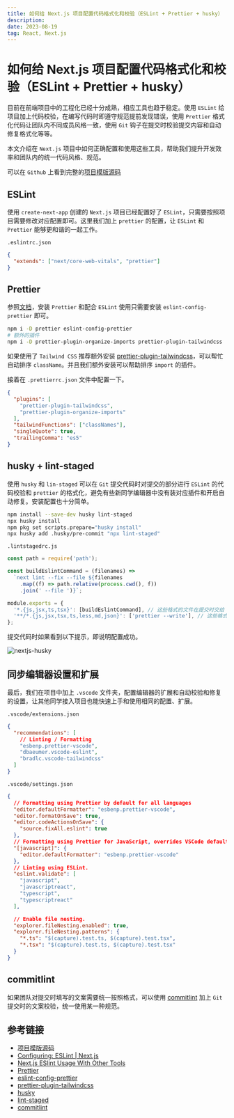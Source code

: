 ```yaml
---
title: 如何给 Next.js 项目配置代码格式化和校验（ESLint + Prettier + husky）
description: 
date: 2023-08-19
tag: React, Next.js
---
```


# 如何给 Next.js 项目配置代码格式化和校验（ESLint + Prettier + husky）

目前在前端项目中的工程化已经十分成熟，相应工具也趋于稳定。使用 `ESLint` 给项目加上代码校验，在编写代码时即遵守规范提前发现错误，使用 `Prettier` 格式化代码让团队内不同成员风格一致，使用 `Git` 钩子在提交时校验提交内容和自动修复格式化等等。

本文介绍在 `Next.js` 项目中如何正确配置和使用这些工具，帮助我们提升开发效率和团队内的统一代码风格、规范。

可以在 `Github` 上看到完整的[项目模版源码](https://github.com/OXXD/next-template)

## ESLint

使用 `create-next-app` 创建的 `Next.js` 项目已经配置好了 `ESLint`，只需要按照项目需要修改对应配置即可。这里我们加上 `prettier` 的配置，让 `ESLint` 和 `Prettier` 能够更和谐的一起工作。

`.eslintrc.json`

```json
{
  "extends": ["next/core-web-vitals", "prettier"]
}
```

## Prettier

参照[文档](https://prettier.io/docs/en/install#eslint-and-other-linters)，安装 `Prettier` 和配合 `ESLint` 使用只需要安装 `eslint-config-prettier` 即可。

```bash
npm i -D prettier eslint-config-prettier 
# 额外的插件
npm i -D prettier-plugin-organize-imports prettier-plugin-tailwindcss
```

如果使用了 `Tailwind CSS` 推荐额外安装 [prettier-plugin-tailwindcss](https://github.com/tailwindlabs/prettier-plugin-tailwindcss)，可以帮忙自动排序 `className`。并且我们额外安装可以帮助排序 `import` 的插件。

接着在 `.prettierrc.json` 文件中配置一下。

```json
{
  "plugins": [
    "prettier-plugin-tailwindcss",
    "prettier-plugin-organize-imports"
  ],
  "tailwindFunctions": ["classNames"],
  "singleQuote": true,
  "trailingComma": "es5"
}
```

## husky + lint-staged

使用 `husky` 和 `lin-staged` 可以在 `Git` 提交代码时对提交的部分进行 `ESLint` 的代码校验和 `prettier` 的格式化，避免有些新同学编辑器中没有装对应插件和开启自动修复。安装配置也十分简单。

```bash
npm install --save-dev husky lint-staged
npx husky install
npm pkg set scripts.prepare="husky install"
npx husky add .husky/pre-commit "npx lint-staged"
```

`.lintstagedrc.js`

```javascript
const path = require('path');

const buildEslintCommand = (filenames) =>
  `next lint --fix --file ${filenames
    .map((f) => path.relative(process.cwd(), f))
    .join(' --file ')}`;

module.exports = {
  '*.{js,jsx,ts,tsx}': [buildEslintCommand], // 这些格式的文件在提交时交给 ESLint 校验
  '**/*.{js,jsx,tsx,ts,less,md,json}': ['prettier --write'], // 这些格式的文件在提交时让 prettier 格式化
};
```

提交代码时如果看到以下提示，即说明配置成功。

![nextjs-husky](/images/minigame/nextjs-husky.png)

## 同步编辑器设置和扩展

最后，我们在项目中加上 `.vscode` 文件夹，配置编辑器的扩展和自动校验和修复的设置，让其他同学接入项目也能快速上手和使用相同的配置、扩展。

`.vscode/extensions.json`

```json
{
  "recommendations": [
    // Linting / Formatting
    "esbenp.prettier-vscode",
    "dbaeumer.vscode-eslint",
    "bradlc.vscode-tailwindcss"
  ]
}
```

`.vscode/settings.json`

```json
{
  // Formatting using Prettier by default for all languages
  "editor.defaultFormatter": "esbenp.prettier-vscode",
  "editor.formatOnSave": true,
  "editor.codeActionsOnSave": {
    "source.fixAll.eslint": true
  },
  // Formatting using Prettier for JavaScript, overrides VSCode default.
  "[javascript]": {
    "editor.defaultFormatter": "esbenp.prettier-vscode"
  },
  // Linting using ESLint.
  "eslint.validate": [
    "javascript",
    "javascriptreact",
    "typescript",
    "typescriptreact"
  ],

  // Enable file nesting.
  "explorer.fileNesting.enabled": true,
  "explorer.fileNesting.patterns": {
    "*.ts": "$(capture).test.ts, $(capture).test.tsx",
    "*.tsx": "$(capture).test.ts, $(capture).test.tsx"
  }
}
```

## commitlint

如果团队对提交时填写的文案需要统一按照格式，可以使用 [commitlint](https://commitlint.js.org/#/?id=getting-started) 加上 `Git` 提交时的文案校验，统一使用某一种规范。

## 参考链接

- [项目模版源码](https://github.com/OXXD/next-template)
- [Configuring: ESLint | Next.js](https://nextjs.org/docs/pages/building-your-application/configuring/eslint)
- [Next.js ESlint Usage With Other Tools](https://nextjs.org/docs/pages/building-your-application/configuring/eslint#usage-with-other-tools)
- [Prettier](https://prettier.io/docs/en/install)
- [eslint-config-prettier](https://github.com/prettier/eslint-config-prettier)
- [prettier-plugin-tailwindcss](https://github.com/tailwindlabs/prettier-plugin-tailwindcss)
- [husky](https://github.com/typicode/husky)
- [lint-staged](https://github.com/okonet/lint-staged)
- [commitlint](https://commitlint.js.org/#/?id=getting-started)
